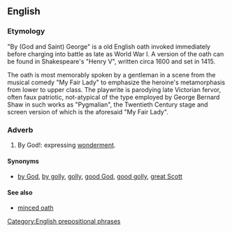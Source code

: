 ==English==
===Etymology===
{{rfe|is this from {{term|Saint George}}, is it a corruption of {{term|God}}, or is it after somebody else, like one of the kings of England named George?|lang=en}}

"By (God and Saint) George" is a old English oath invoked immediately before charging into battle as late as World War I. A version of the oath can be found in Shakespeare's "Henry V", written circa 1600 and set in 1415.

The oath is most memorably spoken by a gentleman in a scene from the musical comedy "My Fair Lady" to emphasize the heroine's metamorphasis from lower to upper class. The playwrite is parodying late Victorian fervor, often faux patriotic, not-atypical of the type employed by George Bernard Shaw in such works  as "Pygmalian", the Twentieth Century stage and screen version of which is the aforesaid "My Fair Lady".

===Adverb===
{{en-adv|head=[[by]] [[George]]|-}}
# {{context|euphemistic|lang=en}} By God!: expressing [[wonderment]].

====Synonyms====
* {{sense|expression of wonderment}} [[by God]], [[by golly]], [[golly]], [[good God]], [[good golly]], [[great Scott]]

====See also====
* [[minced oath]]

[[Category:English prepositional phrases]]